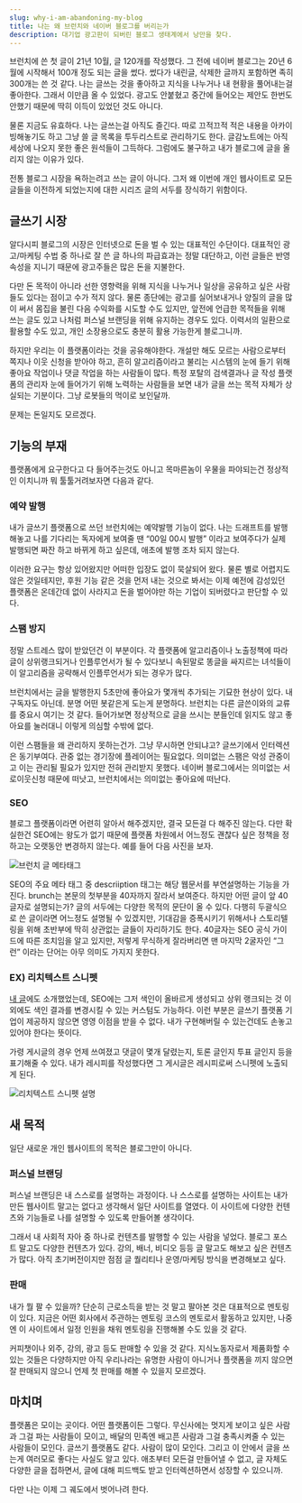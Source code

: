 ```yaml
---
slug: why-i-am-abandoning-my-blog
title: 나는 왜 브런치와 네이버 블로그를 버리는가
description: 대기업 광고판이 되버린 블로그 생태계에서 낭만을 찾다.
---
```


브런치에 쓴 첫 글이 21년 10월, 글 120개를 작성했다. 그 전에 네이버 블로그는 20년 6월에 시작해서 100개 정도 되는 글을 썼다. 썼다가 내린글, 삭제한 글까지 포함하면 족히 300개는 쓴 것 같다. 나는 글쓰는 것을 좋아하고 지식을 나누거나 내 현황을 풀어내는걸 좋아한다. 그래서 이만큼 올 수 있었다. 광고도 안붙혔고 중간에 들어오는 제안도 한번도 안했기 때문에 딱히 이득이 있었던 것도 아니다.

물론 지금도 유효하다. 나는 글쓰는걸 아직도 즐긴다. 따로 끄적끄적 적은 내용을 아카이빙해놓기도 하고 그냥 쓸 글 목록을 투두리스트로 관리하기도 한다. 글감노트에는 아직 세상에 나오지 못한 좋은 원석들이 그득하다. 그럼에도 불구하고 내가 블로그에 글을 올리지 않는 이유가 있다.

전통 블로그 시장을 욕하는려고 쓰는 글이 아니다. 그저 왜 이번에 개인 웹사이트로 모든 글들을 이전하게 되었는지에 대한 시리즈 글의 서두를 장식하기 위함이다.

## 글쓰기 시장

알다시피 블로그의 시장은 인터넷으로 돈을 벌 수 있는 대표적인 수단이다. 대표적인 광고/마케팅 수법 중 하나로 잘 쓴 글 하나의 파급효과는 정말 대단하고, 이런 글들은 반영속성을 지니기 때문에 광고주들은 많은 돈을 지불한다.

다만 돈 목적이 아니라 선한 영향력을 위해 지식을 나누거나 일상을 공유하고 싶은 사람들도 있다는 점이고 수가 적지 않다. 물론 종단에는 광고를 실어보내거나 양질의 글을 많이 써서 몸집을 불린 다음 수익화를 시도할 수도 있지만, 앞전에 언급한 목적들을 위해 쓰는 글도 있고 나처럼 퍼스널 브랜딩을 위해 유지하는 경우도 있다. 이력서의 일환으로 활용할 수도 있고, 개인 소장용으로도 충분히 활용 가능한게 블로그니까.

하지만 우리는 이 플랫폼이라는 것을 공유해야한다. 개설만 해도 모르는 사람으로부터 쪽지나 이웃 신청을 받아야 하고, 흔히 알고리즘이라고 불리는 시스템의 눈에 들기 위해 좋아요 작업이나 댓글 작업을 하는 사람들이 많다. 특정 포탈의 검색결과나 글 작성 플랫폼의 관리자 눈에 들어가기 위해 노력하는 사람들을 보면 내가 글을 쓰는 목적 자체가 상실되는 기분이다. 그냥 로봇들의 먹이로 보인달까.

문제는 돈일지도 모르겠다.

## 기능의 부재

플랫폼에게 요구한다고 다 들어주는것도 아니고 목마른놈이 우물을 파야되는건 정상적인 이치니까 뭐 툴툴거려보자면 다음과 같다.

### 예약 발행

내가 글쓰기 플랫폼으로 쓰던 브런치에는 예약발행 기능이 없다. 나는 드래프트를 발행해놓고 나를 기다리는 독자에게 보여줄 땐 “00일 00시 발행” 이라고 보여주다가 실제 발행되면 짜잔 하고 바뀌게 하고 싶은데, 애초에 발행 조차 되지 않는다.

이러한 요구는 항상 있어왔지만 어떠한 입장도 없이 묵살되어 왔다. 물론 별로 어렵지도 않은 것일테지만, 후원 기능 같은 것을 먼저 내는 것으로 봐서는 이제 예전에 감성있던 플랫폼은 온데간데 없이 사라지고 돈을 벌어야만 하는 기업이 되버렸다고 판단할 수 있다.

### 스팸 방지

정말 스트레스 많이 받았던건 이 부분이다. 각 플랫폼에 알고리즘이나 노출정책에 따라 글이 상위랭크되거나 인플루언서가 될 수 있다보니 속된말로 똥글을 싸지르는 녀석들이 이 알고리즘을 공략해서 인플루언서가 되는 경우가 많다.

브런치에서는 글을 발행한지 5초만에 좋아요가 몇개씩 추가되는 기묘한 현상이 있다. 내 구독자도 아닌데. 분명 어떤 봇같은게 도는게 분명하다. 브런치는 다른 글쓴이와의 교류를 중요시 여기는 것 같다. 들어가보면 정상적으로 글을 쓰시는 분들인데 읽지도 않고 좋아요를 눌러대니 이렇게 의심할 수밖에 없다.

이런 스팸들을 왜 관리하지 못하는건가. 그냥 무시하면 안되냐고? 글쓰기에서 인터렉션은 동기부여다. 관중 없는 경기장에 플레이어는 필요없다. 의미없는 스팸은 악성 관중이고 이는 관리될 필요가 있지만 전혀 관리받지 못했다. 네이버 블로그에서는 의미없는 서로이웃신청 때문에 떠낫고, 브런치에서는 의미없는 좋아요에 떠난다.

### SEO

블로그 플랫폼이라면 어련히 알아서 해주겠지만, 결국 모든걸 다 해주진 않는다. 다만 확실한건 SEO에는 왕도가 없기 때문에 플랫폼 차원에서 어느정도 괜찮다 싶은 정책을 정하고는 오랫동안 변경하지 않는다. 예를 들어 다음 사진을 보자.

![브런치 글 메타태그](https://lnwblzacktgzeiihvxtu.supabase.co/storage/v1/object/public/contents/prod/1.png-265278)

SEO의 주요 메타 태그 중 descriiption 태그는 해당 웹문서를 부연설명하는 기능을 가진다. brunch는 본문의 첫부분을 40자까지 잘라서 보여준다. 하지만 어떤 글이 앞 40글자로 설명되는가? 글의 서두에는 다양한 목적의 문단이 올 수 있다. 다행히 두괄식으로 쓴 글이라면 어느정도 설명될 수 있겠지만, 기대감을 증폭시키기 위해서나 스토리텔링을 위해 초반부에 딱히 상관없는 글들이 자리하기도 한다. 40글자는 SEO 공식 가이드에 따른 조치임을 알고 있지만, 저렇게 무식하게 잘라버리면 맨 마지막 2굴자인 “그런” 이라는 단어는 아무 의미도 가지지 못한다.

### EX) 리치텍스트 스니펫

[내 글](https://www.hojunin.com/contents/seo-raise-click)에도 소개했었는데, SEO에는 그저 색인이 올바르게 생성되고 상위 랭크되는 것 이외에도 색인 결과를 변경시킬 수 있는 커스텀도 가능하다. 이런 부분은 글쓰기 플랫폼 기업이 제공하지 않으면 영영 이점을 받을 수 없다. 내가 구현해버릴 수 있는건데도 손놓고 있어야 한다는 뜻이다.

가령 게시글의 경우 언제 쓰여졌고 댓글이 몇개 달렸는지, 토론 글인지 투표 글인지 등을 표기해줄 수 있다. 내가 레시피를 작성했다면 그 게시글은 레시피로써 스니펫에 노출되게 된다.

![리치텍스트 스니펫 설명](https://lnwblzacktgzeiihvxtu.supabase.co/storage/v1/object/public/contents/prod/2.png-62191)

## 새 목적

일단 새로운 개인 웹사이트의 목적은 블로그만이 아니다.

### 퍼스널 브랜딩

퍼스널 브랜딩은 내 스스로를 설명하는 과정이다. 나 스스로를 설명하는 사이트는 내가 만든 웹사이트 말고는 없다고 생각해서 일단 사이트를 열였다. 이 사이트에 다양한 컨텐츠와 기능들로 나를 설명할 수 있도록 만들어볼 생각이다.

그래서 내 사회적 자아 중 하나로 컨텐츠를 발행할 수 있는 사람을 넣었다. 블로그 포스트 말고도 다양한 컨텐츠가 있다. 강의, 배너, 비디오 등등 글 말고도 해보고 싶은 컨텐츠가 많다. 아직 초기버전이지만 점점 글 퀄리티나 운영/마케팅 방식을 변경해보고 싶다.

### 판매

내가 뭘 팔 수 있을까? 단순히 근로소득을 받는 것 말고 팔아본 것은 대표적으로 멘토링이 있다. 지금은 어떤 회사에서 주관하는 멘토링 코스의 멘토로서 활동하고 있지만, 나중엔 이 사이트에서 일정 인원을 채워 멘토링을 진행해볼 수도 있을 것 같다.

커피챗이나 외주, 강의, 광고 등도 판매할 수 있을 것 같다. 지식노동자로서 제품화할 수 있는 것들은 다양하지만 아직 우리나라는 유명한 사람이 아니거나 플랫폼을 끼지 않으면 잘 판매되지 않으니 언제 첫 판매를 해볼 수 있을지 모르겠다.

## 마치며

플랫폼은 모이는 곳이다. 어떤 플랫폼이든 그렇다. 무신사에는 멋지게 보이고 싶은 사람과 그걸 파는 사람들이 모이고, 배달의 민족엔 배고픈 사람과 그걸 충족시켜줄 수 있는 사람들이 모인다. 글쓰기 플랫폼도 같다. 사람이 많이 모인다. 그리고 이 안에서 글을 쓰는게 여러모로 좋다는 사실도 알고 있다. 애초부터 모든걸 만들어낼 수 없고, 글 자체도 다양한 글을 접하면서, 글에 대해 피드백도 받고 인터렉션하면서 성장할 수 있으니까.

다만 나는 이제 그 궤도에서 벗어나려 한다.
